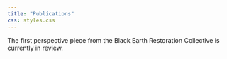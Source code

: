 ```yaml
---
title: "Publications"
css: styles.css
---
```


The first perspective piece from the Black Earth Restoration Collective is currently in review. 